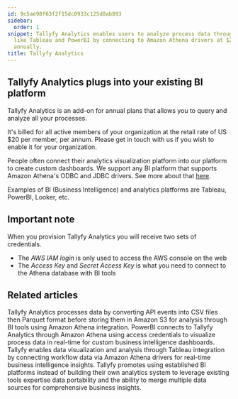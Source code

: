 ```yaml
---
id: 9c5ae98f63f2f15dc0933c125d8ab893
sidebar:
  order: 1
snippet: Tallyfy Analytics enables users to analyze process data through BI platforms
  like Tableau and PowerBI by connecting to Amazon Athena drivers at $20 per member
  annually.
title: Tallyfy Analytics
---
```


## Tallyfy Analytics plugs into your existing BI platform

Tallyfy Analytics is an add-on for annual plans that allows you to query and analyze all your processes.

It's billed for all active members of your organization at the retail rate of US $20 per member, per annum. Please get in touch with us if you wish to enable it for your organization.

People often connect their analytics visualization platform into our platform to create custom dashboards. We support any BI platform that supports Amazon Athena's ODBC and JDBC drivers. See more about that [here](https://docs.aws.amazon.com/athena/latest/ug/athena-bi-tools-jdbc-odbc.html).

Examples of BI (Business Intelligence) and analytics platforms are Tableau, PowerBI, Looker, etc.

## Important note

When you provision Tallyfy Analytics you will receive two sets of credentials.

* The _AWS IAM login_ is only used to access the AWS console on the web
* The _Access Key_ and _Secret Access Key_ is what you need to connect to the Athena database with BI tools


<PageTree />


## Related articles
<CardGrid>
<LinkTitleCard header="<b>Analytics > How Tallyfy Analytics works</b>" href="/products/pro/integrations/analytics/how-does-tallyfy-analytics-process-my-data/" > Tallyfy Analytics processes data by converting API events into CSV files then Parquet format before storing them in Amazon S3 for analysis through BI tools using Amazon Athena integration. </LinkTitleCard>
<LinkTitleCard header="<b>Analytics > PowerBI</b>" href="/products/pro/integrations/analytics/powerbi/" > PowerBI connects to Tallyfy Analytics through Amazon Athena using access credentials to visualize process data in real-time for custom business intelligence dashboards. </LinkTitleCard>
<LinkTitleCard header="<b>Analytics > Tableau</b>" href="/products/pro/integrations/analytics/tableau/" > Tallyfy enables data visualization and analysis through Tableau integration by connecting workflow data via Amazon Athena drivers for real-time business intelligence insights. </LinkTitleCard>
<LinkTitleCard header="<b>Analytics > Why use BI platforms vs. native analytics?</b>" href="/products/pro/integrations/analytics/why-use-a-dedicated-bi-platform-with-tallyfy/" > Tallyfy promotes using established BI platforms instead of building their own analytics system to leverage existing tools expertise data portability and the ability to merge multiple data sources for comprehensive business insights. </LinkTitleCard>
</CardGrid>